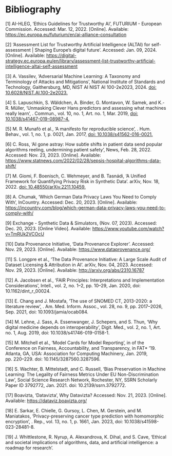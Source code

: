 # Bibliography

[1]	AI-HLEG, ‘Ethics Guidelines for Trustworthy AI’, FUTURIUM - European Commission. Accessed: Mar. 12, 2022. [Online]. Available: [https://ec.europa.eu/futurium/en/ai-alliance-consultation](https://ec.europa.eu/futurium/en/ai-alliance-consultation)

[2]	‘Assessment List for Trustworthy Artificial Intelligence (ALTAI) for self-assessment | Shaping Europe’s digital future’. Accessed: Jan. 09, 2024. [Online]. Available: [https://digital-strategy.ec.europa.eu/en/library/assessment-list-trustworthy-artificial-intelligence-altai-self-assessment](https://digital-strategy.ec.europa.eu/en/library/assessment-list-trustworthy-artificial-intelligence-altai-self-assessment)

[3]	A. Vassilev, ‘Adversarial Machine Learning: A Taxonomy and Terminology of Attacks and Mitigations’, National Institute of Standards and Technology, Gaithersburg, MD, NIST AI NIST AI 100-2e2023, 2024. [doi: 10.6028/NIST.AI.100-2e2023.](https://doi.org/10.6028/NIST.AI.100-2e2023)

[4]	S. Lapuschkin, S. Wäldchen, A. Binder, G. Montavon, W. Samek, and K.-R. Müller, ‘Unmasking Clever Hans predictors and assessing what machines really learn’, \Nat. Commun.\, vol. 10, no. 1, Art. no. 1, Mar. 2019, [doi: 10.1038/s41467-019-08987-4.](https://www.nature.com/articles/s41467-019-08987-4)

[5]	M. R. Munafò et al., ‘A manifesto for reproducible science’, \Nat. Hum. Behav.\, vol. 1, no. 1, p. 0021, Jan. 2017, [doi: 10.1038/s41562-016-0021.](https://www.nature.com/articles/s41562-016-0021)

[6]	C. Ross, ‘AI gone astray: How subtle shifts in patient data send popular algorithms reeling, undermining patient safety’, \STAT News\, Feb. 28, 2022. Accessed: Nov. 23, 2023. [Online]. Available: [https://www.statnews.com/2022/02/28/sepsis-hospital-algorithms-data-shift/](https://www.statnews.com/2022/02/28/sepsis-hospital-algorithms-data-shift/)

[7]	M. Giomi, F. Boenisch, C. Wehmeyer, and B. Tasnádi, ‘A Unified Framework for Quantifying Privacy Risk in Synthetic Data’. arXiv, Nov. 18, 2022. [doi: 10.48550/arXiv.2211.10459.](https://arxiv.org/abs/2211.10459)

[8]	A. Chumak, ‘Which German Data Privacy Laws You Need to Comply With’, InCountry. Accessed: Dec. 20, 2023. [Online]. Available: [https://incountry.com/blog/which-german-data-privacy-laws-you-need-to-comply-with/](https://incountry.com/blog/which-german-data-privacy-laws-you-need-to-comply-with/)

[9]	\Inspiration Exchange - Synthetic Data & Simulators\, (Nov. 07, 2023). Accessed: Dec. 20, 2023. [Online Video]. Available: [https://www.youtube.com/watch?v=TmRUk2VCOcU](https://www.youtube.com/watch?v=TmRUk2VCOcU)

[10]	Data Provenance Initiative, ‘Data Provenance Explorer’. Accessed: Nov. 29, 2023. [Online]. Available: [https://www.dataprovenance.org/](https://www.dataprovenance.org/)

[11]	S. Longpre et al., ‘The Data Provenance Initiative: A Large Scale Audit of Dataset Licensing & Attribution in AI’. arXiv, Nov. 04, 2023. Accessed: Nov. 29, 2023. [Online]. Available: [http://arxiv.org/abs/2310.16787](http://arxiv.org/abs/2310.16787)

[12]	A. Jacobsen et al., ‘FAIR Principles: Interpretations and Implementation Considerations’, \Data Intell.\, vol. 2, no. 1–2, pp. 10–29, Jan. 2020, doi: 10.1162/dint_r_00024.

[13]	E. Chang and J. Mostafa, ‘The use of SNOMED CT, 2013-2020: a literature review’, \J. Am. Med. Inform. Assoc.\, vol. 28, no. 9, pp. 2017–2026, Sep. 2021, doi: 10.1093/jamia/ocab084.

[14]	M. Lehne, J. Sass, A. Essenwanger, J. Schepers, and S. Thun, ‘Why digital medicine depends on interoperability’, \Npj Digit. Med.\, vol. 2, no. 1, Art. no. 1, Aug. 2019, doi: 10.1038/s41746-019-0158-1.

[15]	M. Mitchell et al., ‘Model Cards for Model Reporting’, in \Proceedings of the Conference on Fairness, Accountability, and Transparency\, in FAT* ’19. Atlanta, GA, USA: Association for Computing Machinery, Jan. 2019, pp. 220–229. doi: 10.1145/3287560.3287596.

[16]	S. Wachter, B. Mittelstadt, and C. Russell, ‘Bias Preservation in Machine Learning: The Legality of Fairness Metrics Under EU Non-Discrimination Law’, Social Science Research Network, Rochester, NY, SSRN Scholarly Paper ID 3792772, Jan. 2021. doi: 10.2139/ssrn.3792772.

[17]	Boavizta, ‘Datavizta’, Why Datavizta? Accessed: Nov. 21, 2023. [Online]. Available: [https://dataviz.boavizta.org/](https://dataviz.boavizta.org/)

[18]	E. Sarkar, E. Chielle, G. Gursoy, L. Chen, M. Gerstein, and M. Maniatakos, ‘Privacy-preserving cancer type prediction with homomorphic encryption’, \Sci. Rep.\, vol. 13, no. 1, p. 1661, Jan. 2023, doi: 10.1038/s41598-023-28481-8.

[19]	J. Whittlestone, R. Nyrup, A. Alexandrova, K. Dihal, and S. Cave, ‘Ethical and societal implications of algorithms, data, and artificial intelligence: a roadmap for research’.
